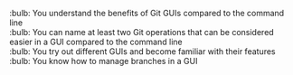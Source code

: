 :bulb: You understand the benefits of Git GUIs compared to the command line<br>\newline{}
:bulb: You can name at least two Git operations that can be considered easier in a GUI compared to the command line<br>\newline{}
:bulb: You try out different GUIs and become familiar with their features<br>\newline{}
:bulb: You know how to manage branches in a GUI<br>